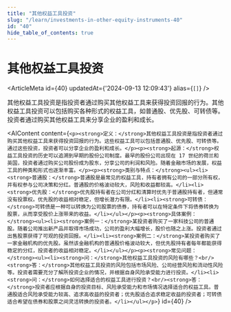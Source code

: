 ```yaml
---
title: "其他权益工具投资"
slug: "/learn/investments-in-other-equity-instruments-40"
id: "40"
hide_table_of_contents: true
---
```



# 其他权益工具投资

<ArticleMeta id={40} updatedAt={'2024-09-13 12:09:43'} alias={`[]`} />
<div className='border-solid border-b border-t-0 my-4 border-[var(--ifm-color-gray-300)]' />

其他权益工具投资是指投资者通过购买其他权益工具来获得投资回报的行为。其他权益工具投资可以包括购买各种形式的权益工具，如普通股、优先股、可转债等。投资者通过购买其他权益工具来分享企业的盈利和成长。

<AIContent content={`<p><strong>定义：</strong>其他权益工具投资是指投资者通过购买其他权益工具来获得投资回报的行为。这些权益工具可以包括普通股、优先股、可转债等。通过这些投资，投资者可以分享企业的盈利和成长。</p><p><strong>起源：</strong>权益工具投资的历史可以追溯到早期的股份公司制度。最早的股份公司出现在 17 世纪的荷兰和英国，投资者通过购买公司股份成为股东，分享公司的利润和风险。随着金融市场的发展，权益工具的种类和形式也逐渐丰富。</p><p><strong>类别与特点：</strong><ul><li><strong>普通股：</strong>普通股是最常见的权益工具，持有者拥有公司的一部分所有权，并有权参与公司决策和分红。普通股的价格波动较大，风险和收益都较高。</li><li><strong>优先股：</strong>优先股持有者在公司分红和清算时优先于普通股持有者，但通常没有投票权。优先股的收益相对稳定，但增长潜力有限。</li><li><strong>可转债：</strong>可转债是一种可以转换为公司股票的债券，持有者可以在特定条件下将债券转换为股票，从而享受股价上涨带来的收益。</li></ul></p><p><strong>具体案例：</strong><ul><li><strong>案例一：</strong>某投资者购买了一家科技公司的普通股。随着公司推出新产品并取得市场成功，公司的盈利大幅增长，股价也随之上涨。投资者通过出售股票获得了可观的投资回报。</li><li><strong>案例二：</strong>某投资者购买了一家金融机构的优先股。虽然该金融机构的普通股价格波动较大，但优先股持有者每年都能获得稳定的分红，投资者的收益相对稳定。</li></ul></p><p><strong>常见问题：</strong><ul><li><strong>问：</strong>其他权益工具投资的风险有哪些？<br/><strong>答：</strong>其他权益工具投资的风险包括市场风险、公司经营风险和流动性风险等。投资者需要充分了解所投资企业的情况，并根据自身风险承受能力进行投资。</li><li><strong>问：</strong>如何选择适合的权益工具进行投资？<br/><strong>答：</strong>投资者应根据自身的投资目标、风险承受能力和市场情况选择适合的权益工具。普通股适合风险承受能力较高、追求高收益的投资者；优先股适合追求稳定收益的投资者；可转债适合希望在债券和股票之间灵活转换的投资者。</li></ul></p>`} id={40} />
